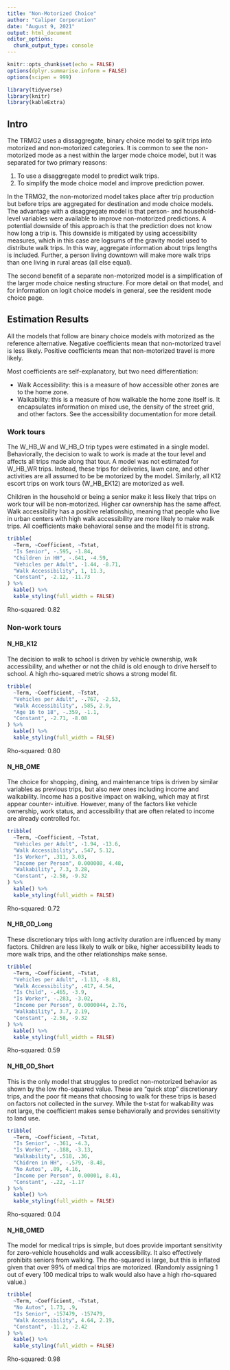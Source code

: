 ```yaml
---
title: "Non-Motorized Choice"
author: "Caliper Corporation"
date: "August 9, 2021"
output: html_document
editor_options: 
  chunk_output_type: console
---
```


```r
knitr::opts_chunk$set(echo = FALSE)
options(dplyr.summarise.inform = FALSE)
options(scipen = 999)

library(tidyverse)
library(knitr)
library(kableExtra)
```

## Intro

The TRMG2 uses a dissaggregate, binary choice model to split trips into
motorized and non-motorized categories. It is common to see the non-motorized
mode as a nest within the larger mode choice model, but it was separated for
two primary reasons:

1. To use a disaggregate model to predict walk trips.
2. To simplify the mode choice model and improve prediction power.

In the TRMG2, the non-motorized model takes place after trip production but
before trips are aggregated for destination and mode choice models. The
advantage with a disaggregate model is that person- and household-level
variables were available to improve non-motorized predictions. A potential
downside of this approach is that the prediction does not know how long a trip
is. This downside is mitigated by using accessibility measures, which in this
case are logsums of the gravity model used to distribute walk trips. In this
way, aggregate information about trips lengths is included. Further, a person
living downtown will make more walk trips than one living in rural areas (all
else equal).

The second benefit of a separate non-motorized model is a simplification of
the larger mode choice nesting structure. For more detail on that model, and for
information on logit choice models in general, see the resident mode choice
page.

## Estimation Results

All the models that follow are binary choice models with motorized as the
reference alternative. Negative coefficients mean that non-motorized travel
is less likely. Positive coefficients mean that non-motorized travel is more
likely.

Most coefficients are self-explanatory, but two need differentiation:

- Walk Accessibility: this is a measure of how accessible other zones are
  to the home zone.
- Walkability: this is a measure of how walkable the home zone itself is. It
  encapsulates information on mixed use, the density of the street grid, and
  other factors. See the accessibility documentation for more detail.

### Work tours

The W_HB_W and W_HB_O trip types were estimated in a single model. Behaviorally,
the decision to walk to work is made at the tour level and affects all trips
made along that tour. A model was not estimated for W_HB_WR trips. Instead,
these trips for deliveries, lawn care, and other activities are all assumed to
be be motorized by the model. Similarly, all K12 escort trips on work tours
(W_HB_EK12) are motorized as well.

Children in the household or being a senior make it less likely that trips on
work tour will be non-motorized. Higher car ownership has the same affect.
Walk accessibility has a positive relationship, meaning that people who live
in urban centers with high walk accessibility are more likely to make walk
trips. All coefficients make behavioral sense and the model fit is strong.

```r
tribble(
  ~Term, ~Coefficient, ~Tstat,
  "Is Senior", -.595, -1.84,
  "Children in HH", -.641, -4.59,
  "Vehicles per Adult", -1.44, -8.71,
  "Walk Accessibility", 1, 11.3,
  "Constant", -2.12, -11.73
) %>%
  kable() %>%
  kable_styling(full_width = FALSE)
```

Rho-squared: 0.82

### Non-work tours

#### N_HB_K12

The decision to walk to school is driven by vehicle ownership, walk
accessibility, and whether or not the child is old enough to drive herself to
school. A high rho-squared metric shows a strong model fit.

```r
tribble(
  ~Term, ~Coefficient, ~Tstat,
  "Vehicles per Adult", -.767, -2.53,
  "Walk Accessibility", .585, 2.9,
  "Age 16 to 18", -.359, -1.1,
  "Constant", -2.71, -8.08
) %>%
  kable() %>%
  kable_styling(full_width = FALSE)
```

Rho-squared: 0.80

#### N_HB_OME

The choice for shopping, dining, and maintenance trips is driven by similar
variables as previous trips, but also new ones including income and walkability.
Income has a positive impact on walking, which may at first appear counter-
intuitive. However, many of the factors like vehicle ownership, work status,
and accessibility that are often related to income are already controlled for.

```r
tribble(
  ~Term, ~Coefficient, ~Tstat,
  "Vehicles per Adult", -1.94, -13.6,
  "Walk Accessibility", .547, 5.12,
  "Is Worker", .311, 3.03,
  "Income per Person", 0.000008, 4.48,
  "Walkability", 7.3, 3.28,
  "Constant", -2.58, -9.32
) %>%
  kable() %>%
  kable_styling(full_width = FALSE)
```

Rho-squared: 0.72

#### N_HB_OD_Long

These discretionary trips with long activity duration are influenced by many
factors. Children are less likely to walk or bike, higher accessibility leads
to more walk trips, and the other relationships make sense.

```r
tribble(
  ~Term, ~Coefficient, ~Tstat,
  "Vehicles per Adult", -1.13, -8.81,
  "Walk Accessibility", .417, 4.54,
  "Is Child", -.465, -3.9,
  "Is Worker", -.283, -3.02,
  "Income per Person", 0.0000044, 2.76,
  "Walkability", 3.7, 2.19,
  "Constant", -2.58, -9.32
) %>%
  kable() %>%
  kable_styling(full_width = FALSE)
```

Rho-squared: 0.59

#### N_HB_OD_Short

This is the only model that struggles to predict non-motorized behavior as shown
by the low rho-squared value. These are "quick stop" discretionary trips, and the
poor fit means that choosing to walk for these trips is based on factors
not collected in the survey. While the t-stat for walkability was not large,
the coefficient makes sense behaviorally and provides sensitivity to land use.

```r
tribble(
  ~Term, ~Coefficient, ~Tstat,
  "Is Senior", -.361, -4.3,
  "Is Worker", -.188, -3.13,
  "Walkability", .518, .36,
  "Chidren in HH", -.579, -8.48,
  "No Autos", .89, 4.16,
  "Income per Person", 0.00001, 8.41,
  "Constant", -.22, -1.17
) %>%
  kable() %>%
  kable_styling(full_width = FALSE)
```

Rho-squared: 0.04

#### N_HB_OMED

The model for medical trips is simple, but does provide important sensitivity
for zero-vehicle households and walk accessibility. It also effectively
prohibits seniors from walking. The rho-squared is large, but this is inflated
given that over 99% of medical trips are motorized. (Randomly assigning 1 out
of every 100 medical trips to walk would also have a high rho-squared value.)

```r
tribble(
  ~Term, ~Coefficient, ~Tstat,
  "No Autos", 1.73, .9,
  "Is Senior", -157479, -157479,
  "Walk Accessibility", 4.64, 2.19,
  "Constant", -11.2, -2.42
) %>%
  kable() %>%
  kable_styling(full_width = FALSE)
```

Rho-squared: 0.98